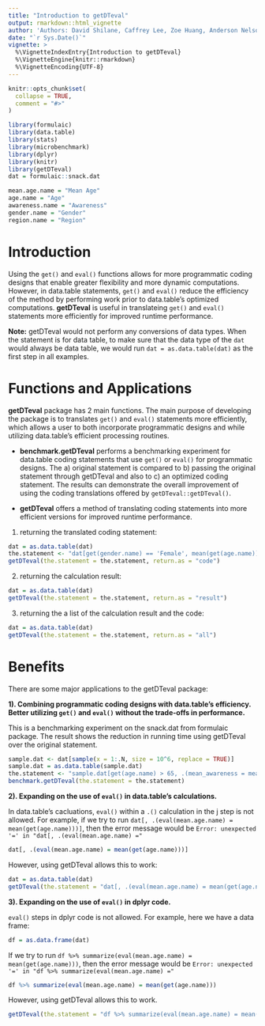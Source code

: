 ```yaml
---
title: "Introduction to getDTeval"
output: rmarkdown::html_vignette
author: 'Authors: David Shilane, Caffrey Lee, Zoe Huang, Anderson Nelson'
date: "`r Sys.Date()`"
vignette: >
  %\VignetteIndexEntry{Introduction to getDTeval}
  %\VignetteEngine{knitr::rmarkdown}
  %\VignetteEncoding{UTF-8}
---
```


```r
knitr::opts_chunk$set(
  collapse = TRUE,
  comment = "#>"
)
```

```r
library(formulaic)
library(data.table)
library(stats)
library(microbenchmark)
library(dplyr)
library(knitr)
library(getDTeval)
dat = formulaic::snack.dat
```

```r
mean.age.name = "Mean Age"
age.name = "Age"
awareness.name = "Awareness"
gender.name = "Gender"
region.name = "Region"
```

# Introduction

Using the `get()` and `eval()` functions allows for more programmatic coding designs that enable greater flexibility and more dynamic computations. However, in data.table statements, `get()` and `eval()` reduce the efficiency of the method by performing work prior to data.table's optimized computations. **getDTeval** is useful in translateing `get()` and `eval()` statements more efficiently for improved runtime performance.

**Note:** getDTeval would not perform any conversions of data types. When the statement is for data table, to make sure that the data type of the `dat` would always be data table, we would run `dat = as.data.table(dat)` as the first step in all examples.

# Functions and Applications

**getDTeval** package has 2 main functions. The main purpose of developing the package is to translates `get()` and `eval()` statements more efficiently, which allows a user to both incorporate programmatic designs and while utilizing data.table's efficient processing routines.

 - **benchmark.getDTeval** performs a benchmarking experiment for data.table coding statements that use `get()` or `eval()` for programmatic designs.  The a) original statement is compared to b) passing the original statement through getDTeval and also to c) an optimized coding statement.  The results can demonstrate the overall improvement of using the coding translations offered by `getDTeval::getDTeval()`.

 - **getDTeval** offers a method of translating coding statements into more efficient versions for improved runtime performance.

1. returning the translated coding statement:

```r
dat = as.data.table(dat)
the.statement <- "dat[get(gender.name) == 'Female', mean(get(age.name)), keyby = region.name]"
getDTeval(the.statement = the.statement, return.as = "code")
``` 

2. returning the calculation result:

```r
dat = as.data.table(dat)
getDTeval(the.statement = the.statement, return.as = "result")
``` 

3. returning the a list of the calculation result and the code:

```r
dat = as.data.table(dat)
getDTeval(the.statement = the.statement, return.as = "all")
``` 

# Benefits

There are some major applications to the getDTeval package:

**1). Combining programmatic coding designs with data.table's efficiency. Better utilizing `get()` and `eval()` without the trade-offs in performance.**

This is a benchmarking experiment on the snack.dat from formulaic package. The result shows the reduction in running time using getDTeval over the original statement.

```r
sample.dat <- dat[sample(x = 1:.N, size = 10^6, replace = TRUE)]
sample.dat = as.data.table(sample.dat)
the.statement <- "sample.dat[get(age.name) > 65, .(mean_awareness = mean(get(awareness.name))), keyby = c(eval(gender.name), region.name)]"
benchmark.getDTeval(the.statement = the.statement)
```

**2). Expanding on the use of `eval()` in data.table's calculations.** 

In data.table's cacluations, `eval()` within a `.()` calculation in the j step is not allowed. For example, if we try to run `dat[, .(eval(mean.age.name) = mean(get(age.name)))]`, then the error message would be `Error: unexpected '=' in "dat[, .(eval(mean.age.name) ="`

```r
dat[, .(eval(mean.age.name) = mean(get(age.name)))]
```

However, using getDTeval allows this to work:

```r
dat = as.data.table(dat)
getDTeval(the.statement = "dat[, .(eval(mean.age.name) = mean(get(age.name)))]")
```

**3). Expanding on the use of `eval()` in dplyr code.**

`eval()` steps in dplyr code is not allowed. For example, here we have a data frame:

```r
df = as.data.frame(dat)
```

If we try to run `df %>% summarize(eval(mean.age.name) = mean(get(age.name)))`, then the error message would be `Error: unexpected '=' in "df %>% summarize(eval(mean.age.name) ="`

```r
df %>% summarize(eval(mean.age.name) = mean(get(age.name)))
```

However, using getDTeval allows this to work.

```r
getDTeval(the.statement = "df %>% summarize(eval(mean.age.name) = mean(get(age.name)))")
```
